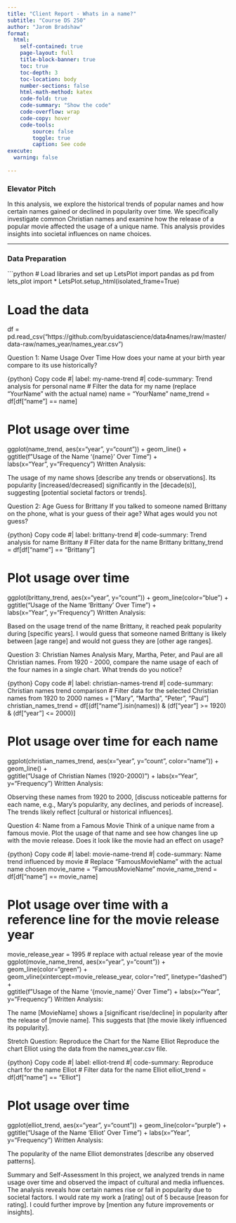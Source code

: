 ```yaml
---
title: "Client Report - Whats in a name?"
subtitle: "Course DS 250"
author: "Jarom Bradshaw"
format:
  html:
    self-contained: true
    page-layout: full
    title-block-banner: true
    toc: true
    toc-depth: 3
    toc-location: body
    number-sections: false
    html-math-method: katex
    code-fold: true
    code-summary: "Show the code"
    code-overflow: wrap
    code-copy: hover
    code-tools:
        source: false
        toggle: true
        caption: See code
execute: 
  warning: false
    
---
```


### Elevator Pitch

In this analysis, we explore the historical trends of popular names and how certain names gained or declined in popularity over time. We specifically investigate common Christian names and examine how the release of a popular movie affected the usage of a unique name. This analysis provides insights into societal influences on name choices.

---

### Data Preparation

```python
# Load libraries and set up LetsPlot
import pandas as pd
from lets_plot import *
LetsPlot.setup_html(isolated_frame=True)

# Load the data
df = pd.read_csv("https://github.com/byuidatascience/data4names/raw/master/data-raw/names_year/names_year.csv")

Question 1: Name Usage Over Time
How does your name at your birth year compare to its use historically?

{python}
Copy code
#| label: my-name-trend
#| code-summary: Trend analysis for personal name
# Filter the data for my name (replace "YourName" with the actual name)
name = "YourName"
name_trend = df[df["name"] == name]

# Plot usage over time
ggplot(name_trend, aes(x="year", y="count")) + geom_line() + ggtitle(f"Usage of the Name '{name}' Over Time") + \
    labs(x="Year", y="Frequency")
Written Analysis:

The usage of my name shows [describe any trends or observations]. Its popularity [increased/decreased] significantly in the [decade(s)], suggesting [potential societal factors or trends].

Question 2: Age Guess for Brittany
If you talked to someone named Brittany on the phone, what is your guess of their age? What ages would you not guess?

{python}
Copy code
#| label: brittany-trend
#| code-summary: Trend analysis for name Brittany
# Filter data for the name Brittany
brittany_trend = df[df["name"] == "Brittany"]

# Plot usage over time
ggplot(brittany_trend, aes(x="year", y="count")) + geom_line(color="blue") + ggtitle("Usage of the Name 'Brittany' Over Time") + \
    labs(x="Year", y="Frequency")
Written Analysis:

Based on the usage trend of the name Brittany, it reached peak popularity during [specific years]. I would guess that someone named Brittany is likely between [age range] and would not guess they are [other age ranges].

Question 3: Christian Names Analysis
Mary, Martha, Peter, and Paul are all Christian names. From 1920 - 2000, compare the name usage of each of the four names in a single chart. What trends do you notice?

{python}
Copy code
#| label: christian-names-trend
#| code-summary: Christian names trend comparison
# Filter data for the selected Christian names from 1920 to 2000
names = ["Mary", "Martha", "Peter", "Paul"]
christian_names_trend = df[(df["name"].isin(names)) & (df["year"] >= 1920) & (df["year"] <= 2000)]

# Plot usage over time for each name
ggplot(christian_names_trend, aes(x="year", y="count", color="name")) + geom_line() + \
    ggtitle("Usage of Christian Names (1920-2000)") + labs(x="Year", y="Frequency")
Written Analysis:

Observing these names from 1920 to 2000, [discuss noticeable patterns for each name, e.g., Mary’s popularity, any declines, and periods of increase]. The trends likely reflect [cultural or historical influences].

Question 4: Name from a Famous Movie
Think of a unique name from a famous movie. Plot the usage of that name and see how changes line up with the movie release. Does it look like the movie had an effect on usage?

{python}
Copy code
#| label: movie-name-trend
#| code-summary: Name trend influenced by movie
# Replace "FamousMovieName" with the actual name chosen
movie_name = "FamousMovieName"
movie_name_trend = df[df["name"] == movie_name]

# Plot usage over time with a reference line for the movie release year
movie_release_year = 1995  # replace with actual release year of the movie
ggplot(movie_name_trend, aes(x="year", y="count")) + geom_line(color="green") + \
    geom_vline(xintercept=movie_release_year, color="red", linetype="dashed") + \
    ggtitle(f"Usage of the Name '{movie_name}' Over Time") + labs(x="Year", y="Frequency")
Written Analysis:

The name [MovieName] shows a [significant rise/decline] in popularity after the release of [movie name]. This suggests that [the movie likely influenced its popularity].

Stretch Question: Reproduce the Chart for the Name Elliot
Reproduce the chart Elliot using the data from the names_year.csv file.

{python}
Copy code
#| label: elliot-trend
#| code-summary: Reproduce chart for the name Elliot
# Filter data for the name Elliot
elliot_trend = df[df["name"] == "Elliot"]

# Plot usage over time
ggplot(elliot_trend, aes(x="year", y="count")) + geom_line(color="purple") + \
    ggtitle("Usage of the Name 'Elliot' Over Time") + labs(x="Year", y="Frequency")
Written Analysis:

The popularity of the name Elliot demonstrates [describe any observed patterns].

Summary and Self-Assessment
In this project, we analyzed trends in name usage over time and observed the impact of cultural and media influences. The analysis reveals how certain names rise or fall in popularity due to societal factors. I would rate my work a [rating] out of 5 because [reason for rating]. I could further improve by [mention any future improvements or insights].


